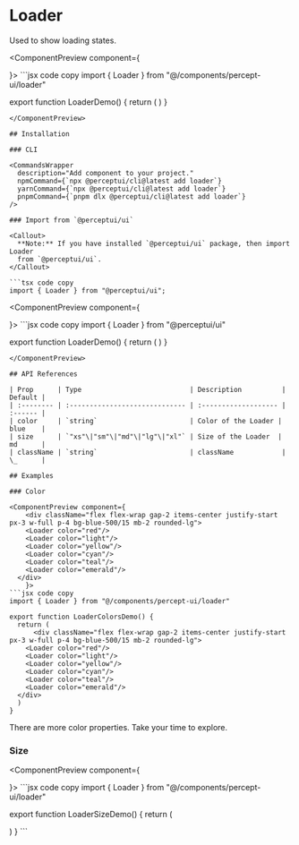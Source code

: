 
<h1 className="text-4xl font-bold mt-5">Loader</h1>
<p className="text-xl">
  Used to show loading states.
</p>
<IssueHeader source="components/Loader/Loader" />

<ComponentPreview component={
  <div className="flex items-center justify-center p-2 w-96 mx-auto">
    <Loader/>
  </div>
    }>
```jsx code copy
import { Loader } from "@/components/percept-ui/loader"

export function LoaderDemo() {
  return (
    <Loader/>
  )
}
```
</ComponentPreview>

## Installation

### CLI

<CommandsWrapper
  description="Add component to your project."
  npmCommand={`npx @perceptui/cli@latest add loader`}
  yarnCommand={`npx @perceptui/cli@latest add loader`}
  pnpmCommand={`pnpm dlx @perceptui/cli@latest add loader`}
/>

### Import from `@perceptui/ui`

<Callout>
  **Note:** If you have installed `@perceptui/ui` package, then import Loader
  from `@perceptui/ui`.
</Callout>

```tsx code copy
import { Loader } from "@perceptui/ui";
```

<ComponentPreview component={
  <div className="flex items-center justify-center p-2 w-96 mx-auto">
    <Loader/>
  </div>
    }>
```jsx code copy
import { Loader } from "@perceptui/ui"

export function LoaderDemo() {
  return (
    <Loader/>
  )
}
```
</ComponentPreview>

## API References

| Prop      | Type                           | Description          | Default |
| :-------- | :----------------------------- | :------------------- | :------ |
| color     | `string`                       | Color of the Loader | blue    |
| size      | `"xs"\|"sm"\|"md"\|"lg"\|"xl"` | Size of the Loader  | md      |
| className | `string`                       | className            | \_      |

## Examples

### Color

<ComponentPreview component={
    <div className="flex flex-wrap gap-2 items-center justify-start px-3 w-full p-4 bg-blue-500/15 mb-2 rounded-lg">
    <Loader color="red"/>
    <Loader color="light"/>
    <Loader color="yellow"/>
    <Loader color="cyan"/>
    <Loader color="teal"/>
    <Loader color="emerald"/>
  </div>
    }>
```jsx code copy
import { Loader } from "@/components/percept-ui/loader"

export function LoaderColorsDemo() {
  return (
      <div className="flex flex-wrap gap-2 items-center justify-start px-3 w-full p-4 bg-blue-500/15 mb-2 rounded-lg">
    <Loader color="red"/>
    <Loader color="light"/>
    <Loader color="yellow"/>
    <Loader color="cyan"/>
    <Loader color="teal"/>
    <Loader color="emerald"/>
  </div>
  )
}
```
</ComponentPreview>

<Callout>There are more color properties. Take your time to explore.</Callout>

### Size

<ComponentPreview component={
      <div className="flex flex-wrap gap-2 items-end justify-start px-3 w-full p-4 bg-slate-500/15 mb-2 rounded-lg">
    <Loader size="xs"/>
    <Loader size="sm"/>
    <Loader size="md"/>
    <Loader size="lg"/>
    <Loader size="xl"/>
  </div>
    }>
```jsx code copy
import { Loader } from "@/components/percept-ui/loader"

export function LoaderSizeDemo() {
  return (
     <div className="flex flex-wrap gap-2 items-end justify-start px-3 w-full p-4 bg-slate-500/15 mb-2 rounded-lg">
    <Loader size="xs"/>
    <Loader size="sm"/>
    <Loader size="md"/>
    <Loader size="lg"/>
    <Loader size="xl"/>
  </div>
  )
}
```
</ComponentPreview>